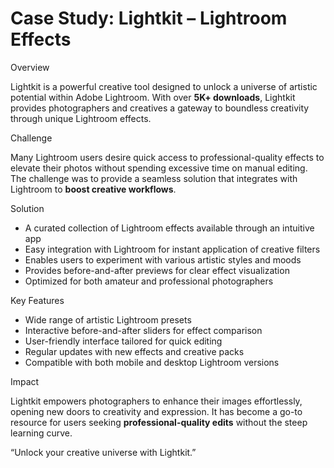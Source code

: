 
#  Case Study: <span className="text-primary">Lightkit</span> – Lightroom Effects

<p className="text-3xl md:text-4xl font-semibold py-4 mt-6 text-primary">
  Overview
</p>

Lightkit is a powerful creative tool designed to unlock a universe of artistic potential 
within Adobe Lightroom. With over **5K+ downloads**, Lightkit provides photographers 
and creatives a gateway to boundless creativity through unique Lightroom effects.

<p className="text-3xl md:text-4xl font-semibold py-4 mt-6 text-primary">
  Challenge
</p>

Many Lightroom users desire quick access to professional-quality effects to elevate 
their photos without spending excessive time on manual editing. The challenge was to 
provide a seamless solution that integrates with Lightroom to **boost creative workflows**.

<p className="text-3xl md:text-4xl font-semibold py-4 mt-6 text-primary">
  Solution
</p>

- A curated collection of Lightroom effects available through an intuitive app  
- Easy integration with Lightroom for instant application of creative filters  
- Enables users to experiment with various artistic styles and moods  
- Provides before-and-after previews for clear effect visualization  
- Optimized for both amateur and professional photographers  

<p className="text-3xl md:text-4xl font-semibold py-4 mt-6 text-primary">
  Key Features
</p>

- Wide range of artistic Lightroom presets  
- Interactive before-and-after sliders for effect comparison  
- User-friendly interface tailored for quick editing  
- Regular updates with new effects and creative packs  
- Compatible with both mobile and desktop Lightroom versions  


<p className="text-3xl md:text-4xl font-semibold py-4 mt-6 text-primary">
  Impact
</p>

Lightkit empowers photographers to enhance their images effortlessly, opening new doors 
to creativity and expression. It has become a go-to resource for users seeking 
**professional-quality edits** without the steep learning curve.

<p className="text-2xl py-6 mt-6 italic text-center text-primary">
  “Unlock your creative universe with Lightkit.”
</p>

